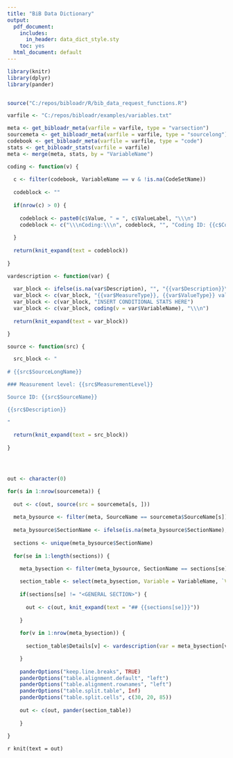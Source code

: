 ```yaml
---
title: "BiB Data Dictionary"
output:
  pdf_document:
    includes:
      in_header: data_dict_style.sty
    toc: yes
  html_document: default
---
```


```r
library(knitr)
library(dplyr)
library(pander)


source("C:/repos/bibloadr/R/bib_data_request_functions.R")

varfile <- "C:/repos/bibloadr/examples/variables.txt"

meta <- get_bibloadr_meta(varfile = varfile, type = "varsection")
sourcemeta <- get_bibloadr_meta(varfile = varfile, type = "sourcelong")
codebook <- get_bibloadr_meta(varfile = varfile, type = "code")
stats <- get_bibloadr_stats(varfile = varfile)
meta <- merge(meta, stats, by = "VariableName")
```

```r

coding <- function(v) {
  
  c <- filter(codebook, VariableName == v & !is.na(CodeSetName))
  
  codeblock <- ""
  
  if(nrow(c) > 0) {
    
    codeblock <- paste0(c$Value, " = ", c$ValueLabel, "\\\n")
    codeblock <- c("\\\nCoding:\\\n", codeblock, "", "Coding ID: {{c$CodeSetName[1]}}")
  
  }
  
  return(knit_expand(text = codeblock))
  
}

vardescription <- function(var) {
  
  var_block <- ifelse(is.na(var$Description), "", "{{var$Description}}\\\n")
  var_block <- c(var_block, "{{var$MeasureType}}, {{var$ValueType}} value\\\n")
  var_block <- c(var_block, "INSERT CONDITIONAL STATS HERE")
  var_block <- c(var_block, coding(v = var$VariableName), "\\\n")
  
  return(knit_expand(text = var_block))

}

source <- function(src) {

  src_block <- "
  
# {{src$SourceLongName}}

### Measurement level: {{src$MeasurementLevel}}

Source ID: {{src$SourceName}}

{{src$Description}}

"
  
  return(knit_expand(text = src_block))
  
}




out <- character(0)

for(s in 1:nrow(sourcemeta)) {
  
  out <- c(out, source(src = sourcemeta[s, ]))
  
  meta_bysource <- filter(meta, SourceName == sourcemeta$SourceName[s])
  
  meta_bysource$SectionName <- ifelse(is.na(meta_bysource$SectionName), "<GENERAL SECTION>", meta_bysource$SectionName)
  
  sections <- unique(meta_bysource$SectionName)
  
  for(se in 1:length(sections)) {

    meta_bysection <- filter(meta_bysource, SectionName == sections[se])
    
    section_table <- select(meta_bysection, Variable = VariableName, `Variable Label` = VariableLabel)
    
    if(sections[se] != "<GENERAL SECTION>") {
      
      out <- c(out, knit_expand(text = "## {{sections[se]}}"))
    
    }
    
    for(v in 1:nrow(meta_bysection)) {
      
      section_table$Details[v] <- vardescription(var = meta_bysection[v, ])

    }
    
    panderOptions("keep.line.breaks", TRUE)
    panderOptions("table.alignment.default", "left")
    panderOptions("table.alignment.rownames", "left")
    panderOptions("table.split.table", Inf)
    panderOptions("table.split.cells", c(30, 20, 85))
    
    out <- c(out, pander(section_table))
    
    } 
  
}


```

`r knit(text = out)`
